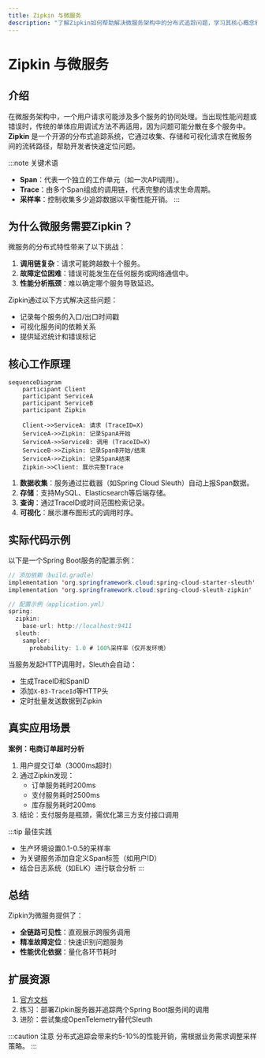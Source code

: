 ```yaml
---
title: Zipkin 与微服务
description: "了解Zipkin如何帮助解决微服务架构中的分布式追踪问题，学习其核心概念和实际应用场景。"
---
```


# Zipkin 与微服务

## 介绍

在微服务架构中，一个用户请求可能涉及多个服务的协同处理。当出现性能问题或错误时，传统的单体应用调试方法不再适用，因为问题可能分散在多个服务中。**Zipkin** 是一个开源的分布式追踪系统，它通过收集、存储和可视化请求在微服务间的流转路径，帮助开发者快速定位问题。

:::note 关键术语
- **Span**：代表一个独立的工作单元（如一次API调用）。
- **Trace**：由多个Span组成的调用链，代表完整的请求生命周期。
- **采样率**：控制收集多少追踪数据以平衡性能开销。
:::

## 为什么微服务需要Zipkin？

微服务的分布式特性带来了以下挑战：
1. **调用链复杂**：请求可能跨越数十个服务。
2. **故障定位困难**：错误可能发生在任何服务或网络通信中。
3. **性能分析瓶颈**：难以确定哪个服务导致延迟。

Zipkin通过以下方式解决这些问题：
- 记录每个服务的入口/出口时间戳
- 可视化服务间的依赖关系
- 提供延迟统计和错误标记

## 核心工作原理

```mermaid
sequenceDiagram
    participant Client
    participant ServiceA
    participant ServiceB
    participant Zipkin

    Client->>ServiceA: 请求 (TraceID=X)
    ServiceA->>Zipkin: 记录SpanA开始
    ServiceA->>ServiceB: 调用 (TraceID=X)
    ServiceB->>Zipkin: 记录SpanB开始/结束
    ServiceA->>Zipkin: 记录SpanA结束
    Zipkin->>Client: 展示完整Trace
```

1. **数据收集**：服务通过拦截器（如Spring Cloud Sleuth）自动上报Span数据。
2. **存储**：支持MySQL、Elasticsearch等后端存储。
3. **查询**：通过TraceID或时间范围检索记录。
4. **可视化**：展示瀑布图形式的调用时序。

## 实际代码示例

以下是一个Spring Boot服务的配置示例：

```java
// 添加依赖（build.gradle）
implementation 'org.springframework.cloud:spring-cloud-starter-sleuth'
implementation 'org.springframework.cloud:spring-cloud-sleuth-zipkin'

// 配置示例（application.yml）
spring:
  zipkin:
    base-url: http://localhost:9411
  sleuth:
    sampler:
      probability: 1.0 # 100%采样率（仅开发环境）
```

当服务发起HTTP调用时，Sleuth会自动：
- 生成TraceID和SpanID
- 添加`X-B3-TraceId`等HTTP头
- 定时批量发送数据到Zipkin

## 真实应用场景

**案例：电商订单超时分析**
1. 用户提交订单（3000ms超时）
2. 通过Zipkin发现：
   - 订单服务耗时200ms
   - 支付服务耗时2500ms
   - 库存服务耗时200ms
3. 结论：支付服务是瓶颈，需优化第三方支付接口调用

:::tip 最佳实践
- 生产环境设置0.1-0.5的采样率
- 为关键服务添加自定义Span标签（如用户ID）
- 结合日志系统（如ELK）进行联合分析
:::

## 总结

Zipkin为微服务提供了：
- **全链路可见性**：直观展示跨服务调用
- **精准故障定位**：快速识别问题服务
- **性能优化依据**：量化各环节耗时

## 扩展资源

1. [官方文档](https://zipkin.io/)
2. 练习：部署Zipkin服务器并追踪两个Spring Boot服务间的调用
3. 进阶：尝试集成OpenTelemetry替代Sleuth

:::caution 注意
分布式追踪会带来约5-10%的性能开销，需根据业务需求调整采样策略。
:::